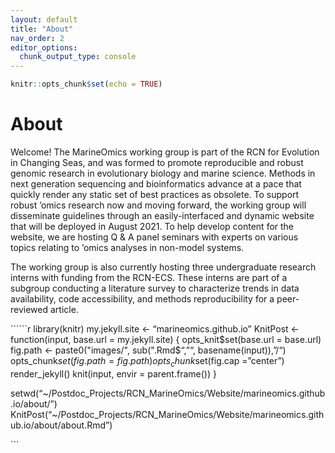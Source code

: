 ```yaml
---
layout: default
title: "About"
nav_order: 2
editor_options: 
  chunk_output_type: console
---
```


```r
knitr::opts_chunk$set(echo = TRUE)
```

# About

Welcome! The MarineOmics working group is part of the RCN for Evolution in Changing Seas, and was formed to promote reproducible and robust genomic research in evolutionary biology and marine science. Methods in next generation sequencing and bioinformatics advance at a pace that quickly render any static set of best practices as obsolete. To support robust ‘omics research now and moving forward, the working group will disseminate guidelines through an easily-interfaced and dynamic website that will be deployed in August 2021. To help develop content for the website, we are hosting Q & A panel seminars with experts on various topics relating to ‘omics analyses in non-model systems.

The working group is also currently hosting three undergraduate research interns with funding from the RCN-ECS. These interns are part of a subgroup conducting a literature survey to characterize trends in data availability, code accessibility, and methods reproducibility for a peer-reviewed article.




``````r
library(knitr)
my.jekyll.site <- "marineomics.github.io"
KnitPost <- function(input, base.url = my.jekyll.site) {
  opts_knit$set(base.url = base.url)
  fig.path <- paste0("images/", sub(".Rmd$", "", basename(input)), "/")
  opts_chunk$set(fig.path = fig.path)
  opts_chunk$set(fig.cap = "center")
  render_jekyll()
  knit(input, envir = parent.frame())
}

setwd("~/Postdoc_Projects/RCN_MarineOmics/Website/marineomics.github.io/about/")
KnitPost("~/Postdoc_Projects/RCN_MarineOmics/Website/marineomics.github.io/about/about.Rmd")

```

